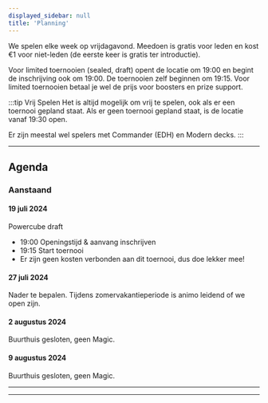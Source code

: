 ```yaml
---
displayed_sidebar: null
title: 'Planning'
---
```


We spelen elke week op vrijdagavond. Meedoen is gratis voor leden en kost €1 voor niet-leden (de eerste keer is gratis ter introductie).

Voor limited toernooien (sealed, draft) opent de locatie om 19:00 en begint de inschrijving ook om 19:00. De toernooien zelf beginnen om 19:15. Voor limited toernooien betaal je wel de prijs voor boosters en prize support.

:::tip Vrij Spelen
Het is altijd mogelijk om vrij te spelen, ook als er een toernooi gepland staat.
Als er geen toernooi gepland staat, is de locatie vanaf 19:30 open.

Er zijn meestal wel spelers met Commander (EDH) en Modern decks.
:::

---

## Agenda

### Aanstaand

#### 19 juli 2024
Powercube draft 

- 19:00 Openingstijd & aanvang inschrijven
- 19:15 Start toernooi
- Er zijn geen kosten verbonden aan dit toernooi, dus doe lekker mee!

#### 27 juli 2024
Nader te bepalen. Tijdens zomervakantieperiode is animo leidend of we open zijn.

#### 2 augustus 2024

Buurthuis gesloten, geen Magic.

#### 9 augustus 2024

Buurthuis gesloten, geen Magic.

<!-- - 19:00 Openingstijd & aanvang inschrijven
- 19:15 Start toernooi
- €27,50 leden (€30 niet-leden)
- Prize support: 2 boosters p.p. -->

---
---
